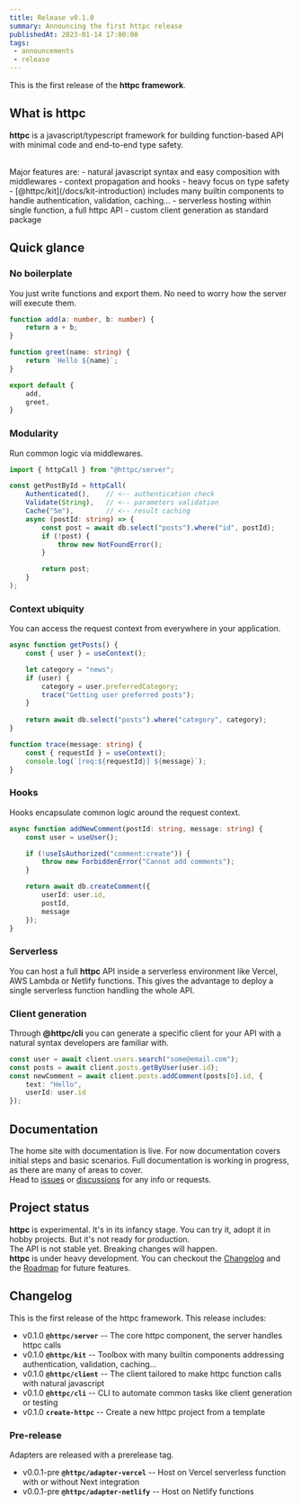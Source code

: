 ```yaml
---
title: Release v0.1.0
summary: Announcing the first httpc release
publishedAt: 2023-01-14 17:00:00
tags:
 - announcements
 - release
---
```


This is the first release of the **httpc framework**.

## What is httpc
**httpc** is a javascript/typescript framework for building function-based API with minimal code and end-to-end type safety.

<br />
Major features are:
- natural javascript syntax and easy composition with middlewares
- context propagation and hooks
- heavy focus on type safety
- [@httpc/kit](/docs/kit-introduction) includes many builtin components to handle authentication, validation, caching...
- serverless hosting within single function, a full httpc API
- custom client generation as standard package

## Quick glance
### No boilerplate
You just write functions and export them. No need to worry how the server will execute them.
```ts
function add(a: number, b: number) {
    return a + b;
}

function greet(name: string) {
    return `Hello ${name}`;
}

export default {
    add,
    greet,
}
```

### Modularity
Run common logic via middlewares.
```ts
import { httpCall } from "@httpc/server";

const getPostById = httpCall(
    Authenticated(),    // <-- authentication check
    Validate(String),   // <-- parameters validation
    Cache("5m"),        // <-- result caching
    async (postId: string) => {
        const post = await db.select("posts").where("id", postId);
        if (!post) {
            throw new NotFoundError();
        }

        return post;
    }
);
```

### Context ubiquity
You can access the request context from everywhere in your application.
```ts
async function getPosts() {
    const { user } = useContext();

    let category = "news";
    if (user) {
        category = user.preferredCategory;
        trace("Getting user preferred posts");
    }
    
    return await db.select("posts").where("category", category);
}

function trace(message: string) {
    const { requestId } = useContext();
    console.log(`[req:${requestId}] ${message}`);
}
```

### Hooks
Hooks encapsulate common logic around the request context.
```ts
async function addNewComment(postId: string, message: string) {
    const user = useUser();

    if (!useIsAuthorized("comment:create")) {
        throw new ForbiddenError("Cannot add comments");
    }

    return await db.createComment({
        userId: user.id,
        postId,
        message
    });
}
```
### Serverless
You can host a full **httpc** API inside a serverless environment like Vercel, AWS Lambda or Netlify functions.
This gives the advantage to deploy a single serverless function handling the whole API.

### Client generation
Through **@httpc/cli** you can generate a specific client for your API with a natural syntax developers are familiar with.
```ts
const user = await client.users.search("some@email.com");
const posts = await client.posts.getByUser(user.id);
const newComment = await client.posts.addComment(posts[0].id, {
    text: "Hello",
    userId: user.id
});
```

## Documentation
The home site with documentation is live. For now documentation covers initial steps and basic scenarios. Full documentation is working in progress, as there are many of areas to cover.
<br />
Head to [issues](https://github.com/giuseppelt/httpc) or [discussions](https://github.com/giuseppelt/httpc/discussions) for any info or requests.


## Project status
**httpc** is experimental. It's in its infancy stage. You can try it, adopt it in hobby projects. But it's not ready for production.
<br />
The API is not stable yet. Breaking changes will happen.
<br />
**httpc** is under heavy development. You can checkout the [Changelog](/changelog) and the [Roadmap](/roadmap) for future features.


## Changelog
This is the first release of the httpc framework. This release includes:
- v0.1.0 **`@httpc/server`** -- The core httpc component, the server handles httpc calls
- v0.1.0 **`@httpc/kit`** -- Toolbox with many builtin components addressing authentication, validation, caching...
- v0.1.0 **`@httpc/client`** -- The client tailored to make httpc function calls with natural javascript
- v0.1.0 **`@httpc/cli`** -- CLI to automate common tasks like client generation or testing
- v0.1.0 **`create-httpc`** -- Create a new httpc project from a template

### Pre-release
Adapters are released with a prerelease tag.
- v0.0.1-pre **`@httpc/adapter-vercel`** -- Host on Vercel serverless function with or without Next integration
- v0.0.1-pre **`@httpc/adapter-netlify`** -- Host on Netlify functions
